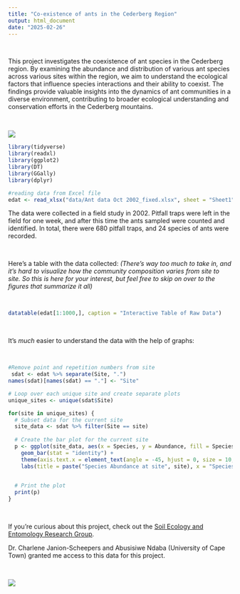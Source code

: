 ```yaml
---
title: "Co-existence of ants in the Cederberg Region"
output: html_document
date: "2025-02-26"
---
```


<br>
 
This project investigates the coexistence of ant species in the Cederberg region. By examining the abundance and distribution of various ant species across various sites within the region, we aim to understand the ecological factors that influence species interactions and their ability to coexist. The findings provide valuable insights into the dynamics of ant communities in a diverse environment, contributing to broader ecological understanding and conservation efforts in the Cederberg mountains.

<br>

![](Images/ANTS.png)

```r

library(tidyverse)
library(readxl) 
library(ggplot2)
library(DT)
library(GGally)
library(dplyr)

#reading data from Excel file
edat <- read_xlsx("data/Ant data Oct 2002_fixed.xlsx", sheet = "Sheet1")   
```

The data were collected in a field study in 2002. Pitfall traps were left in the field for one week, and after this time the ants sampled were counted and identified. In total, there were 680 pitfall traps, and 24 species of ants were recorded.

<br>

Here's a table with the data collected:
*(There's way too much to take in, and it's hard to visualize how the community composition varies from site to site. So this is here for your interest, but feel free to skip on over to the figures that summarize it all)*

<br>

```r
datatable(edat[1:1000,], caption = "Interactive Table of Raw Data")
```

<br>

It's *much* easier to understand the data with the help of graphs:\

<br>

```r
#Remove point and repetition numbers from site
 sdat <- edat %>% separate(Site, ".")
names(sdat)[names(sdat) == "."] <- "Site"

# Loop over each unique site and create separate plots
unique_sites <- unique(sdat$Site)

for(site in unique_sites) {
  # Subset data for the current site
  site_data <- sdat %>% filter(Site == site)
  
  # Create the bar plot for the current site
  p <- ggplot(site_data, aes(x = Species, y = Abundance, fill = Species)) +
    geom_bar(stat = "identity") +
    theme(axis.text.x = element_text(angle = -45, hjust = 0, size = 10, margin = margin(t = 5)), legend.position="none") +  
    labs(title = paste("Species Abundance at site", site), x = "Species", y = "Abundance") 

  
  # Print the plot
  print(p)
}

```

<br>

If you're curious about this project, check out the [Soil Ecology and Entomology Research Group](https://seer.org.za/).

Dr. Charlene Janion-Scheepers and Abusisiwe Ndaba (University of Cape Town) granted me access to this data for this project.

<br>

![](Images/ANTS.png)